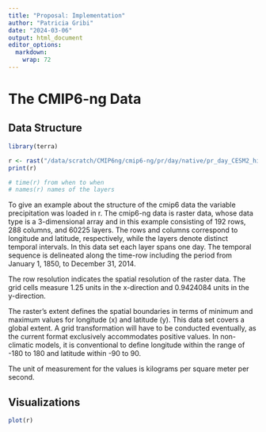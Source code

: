 ```yaml
---
title: "Proposal: Implementation"
author: "Patricia Gribi"
date: "2024-03-06"
output: html_document
editor_options: 
  markdown: 
    wrap: 72
---
```


# The CMIP6-ng Data

## Data Structure

```r

library(terra)

r <- rast("/data/scratch/CMIP6ng/cmip6-ng/pr/day/native/pr_day_CESM2_historical_r1i1p1f1_native.nc") #, lyrs = "pr_1")
print(r)

# time(r) from when to when
# names(r) names of the layers


```

To give an example about the structure of the cmip6 data the variable
precipitation was loaded in r. The cmip6-ng data is raster data, whose
data type is a 3-dimensional array and in this example consisting of 192
rows, 288 columns, and 60225 layers. The rows and columns correspond to
longitude and latitude, respectively, while the layers denote distinct
temporal intervals. In this data set each layer spans one day. The
temporal sequence is delineated along the time-row including the period
from January 1, 1850, to December 31, 2014.

The row resolution indicates the spatial resolution of the raster data.
The grid cells measure 1.25 units in the x-direction and 0.9424084 units
in the y-direction.

The raster's extent defines the spatial boundaries in terms of minimum
and maximum values for longitude (x) and latitude (y). This data set
covers a global extent. A grid transformation will have to be conducted
eventually, as the current format exclusively accommodates positive
values. In non-climatic models, it is conventional to define longitude
within the range of -180 to 180 and latitude within -90 to 90.

The unit of measurement for the values is kilograms per square meter per
second.

## Visualizations

```r

plot(r)

```

